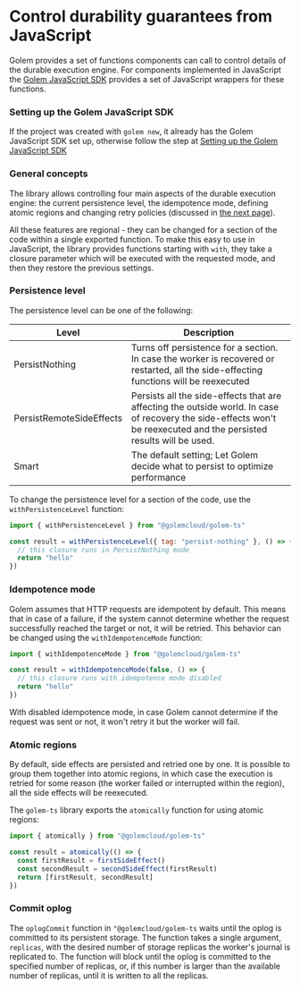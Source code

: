 # Control durability guarantees from JavaScript

Golem provides a set of functions components can call to control details of the durable execution engine. For components implemented in JavaScript the [Golem JavaScript SDK](/experimental-languages/js-language-guide/golem-js-sdk) provides a set of JavaScript wrappers for these functions.

### Setting up the Golem JavaScript SDK

If the project was created with `golem new`, it already has the Golem JavaScript SDK set up, otherwise follow the step at [Setting up the Golem JavaScript SDK](/experimental-languages/js-language-guide/golem-js-sdk)

### General concepts

The library allows controlling four main aspects of the durable execution engine: the current persistence level, the idempotence mode, defining atomic regions and changing retry policies (discussed in [the next page](/experimental-languages/js-language-guide/retries)).

All these features are regional - they can be changed for a section of the code within a single exported function. To make this easy to use in JavaScript, the library provides functions starting with `with`, they take a closure parameter which will be executed with the requested mode, and then they restore the previous settings.

### Persistence level

The persistence level can be one of the following:

| Level                    | Description                                                                                                                                                          |
| ------------------------ | -------------------------------------------------------------------------------------------------------------------------------------------------------------------- |
| PersistNothing           | Turns off persistence for a section. In case the worker is recovered or restarted, all the side-effecting functions will be reexecuted                               |
| PersistRemoteSideEffects | Persists all the side-effects that are affecting the outside world. In case of recovery the side-effects won't be reexecuted and the persisted results will be used. |
| Smart                    | The default setting; Let Golem decide what to persist to optimize performance                                                                                        |

To change the persistence level for a section of the code, use the `withPersistenceLevel` function:

```javascript
import { withPersistenceLevel } from "@golemcloud/golem-ts"

const result = withPersistenceLevel({ tag: "persist-nothing" }, () => {
  // this closure runs in PersistNothing mode
  return "hello"
})
```

### Idempotence mode

Golem assumes that HTTP requests are idempotent by default. This means that in case of a failure, if the system cannot determine whether the request successfully reached the target or not, it will be retried. This behavior can be changed using the `withIdempotenceMode` function:

```javascript
import { withIdempotenceMode } from "@golemcloud/golem-ts"

const result = withIdempotenceMode(false, () => {
  // this closure runs with idempotence mode disabled
  return "hello"
})
```

With disabled idempotence mode, in case Golem cannot determine if the request was sent or not, it won't retry it but the worker will fail.

### Atomic regions

By default, side effects are persisted and retried one by one. It is possible to group them together into atomic regions, in which case the execution is retried for some reason (the worker failed or interrupted within the region), all the side effects will be reexecuted.

The `golem-ts` library exports the `atomically` function for using atomic regions:

```javascript
import { atomically } from "@golemcloud/golem-ts"

const result = atomically(() => {
  const firstResult = firstSideEffect()
  const secondResult = secondSideEffect(firstResult)
  return [firstResult, secondResult]
})
```

### Commit oplog

The `oplogCommit` function in `"@golemcloud/golem-ts` waits until the oplog is committed to its persistent storage. The function takes a single argument, `replicas`, with the desired number of storage replicas the worker's journal is replicated to. The function will block until the oplog is committed to the specified number of replicas, or, if this number is larger than the available number of replicas, until it is written to all the replicas.
